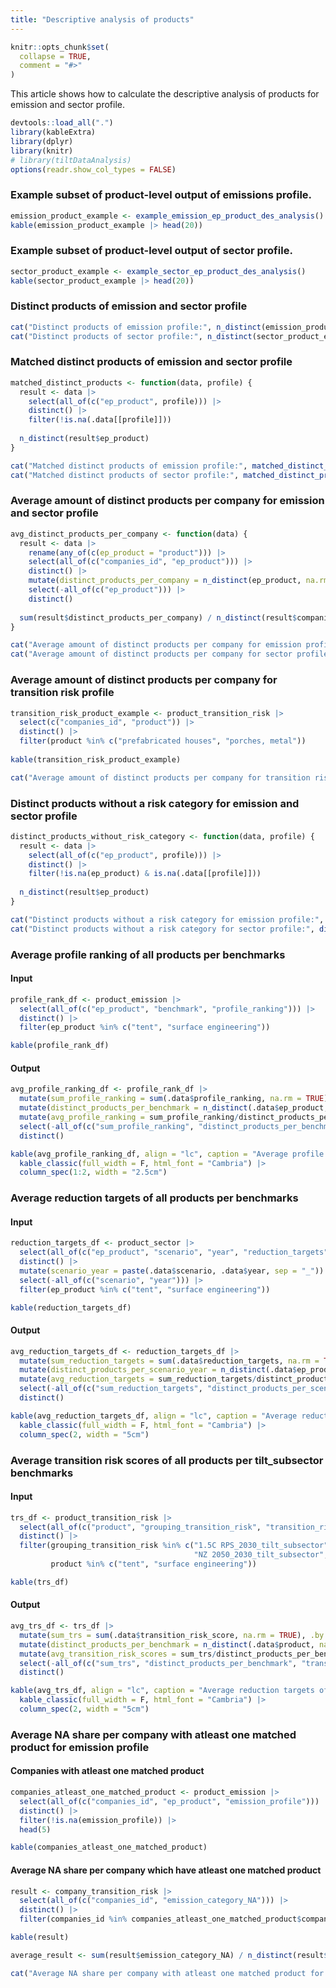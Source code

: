```yaml
---
title: "Descriptive analysis of products"
---
```


```r
knitr::opts_chunk$set(
  collapse = TRUE,
  comment = "#>"
)
```

This article shows how to calculate the descriptive analysis of products for 
emission and sector profile.

```r
devtools::load_all(".")
library(kableExtra)
library(dplyr)
library(knitr)
# library(tiltDataAnalysis)
options(readr.show_col_types = FALSE)
```

### Example subset of product-level output of emissions profile.

```r
emission_product_example <- example_emission_ep_product_des_analysis()
kable(emission_product_example |> head(20))
```

### Example subset of product-level output of sector profile.

```r
sector_product_example <- example_sector_ep_product_des_analysis()
kable(sector_product_example |> head(20))
```

### Distinct products of emission and sector profile

```r
cat("Distinct products of emission profile:", n_distinct(emission_product_example$ep_product))
cat("Distinct products of sector profile:", n_distinct(sector_product_example$ep_product))
```

### Matched distinct products of emission and sector profile

```r
matched_distinct_products <- function(data, profile) {
  result <- data |>
    select(all_of(c("ep_product", profile))) |>
    distinct() |>
    filter(!is.na(.data[[profile]]))
  
  n_distinct(result$ep_product)
}
```

```r
cat("Matched distinct products of emission profile:", matched_distinct_products(emission_product_example, "emission_profile"))
cat("Matched distinct products of sector profile:", matched_distinct_products(sector_product_example, "sector_profile"))
```

### Average amount of distinct products per company for emission and sector profile

```r
avg_distinct_products_per_company <- function(data) {
  result <- data |>
    rename(any_of(c(ep_product = "product"))) |>
    select(all_of(c("companies_id", "ep_product"))) |>
    distinct() |>
    mutate(distinct_products_per_company = n_distinct(ep_product, na.rm = TRUE), .by = "companies_id") |>
    select(-all_of(c("ep_product"))) |>
    distinct()
  
  sum(result$distinct_products_per_company) / n_distinct(result$companies_id)
}
```

```r
cat("Average amount of distinct products per company for emission profile:", avg_distinct_products_per_company(emission_product_example))
cat("Average amount of distinct products per company for sector profile:", avg_distinct_products_per_company(sector_product_example))
```

### Average amount of distinct products per company for transition risk profile

```r
transition_risk_product_example <- product_transition_risk |>
  select(c("companies_id", "product")) |> 
  distinct() |>
  filter(product %in% c("prefabricated houses", "porches, metal"))
  
kable(transition_risk_product_example)
```

```r
cat("Average amount of distinct products per company for transition risk profile:", avg_distinct_products_per_company(transition_risk_product_example))
```

### Distinct products without a risk category for emission and sector profile

```r
distinct_products_without_risk_category <- function(data, profile) {
  result <- data |>
    select(all_of(c("ep_product", profile))) |>
    distinct() |>
    filter(!is.na(ep_product) & is.na(.data[[profile]]))
  
  n_distinct(result$ep_product)
}
```

```r
cat("Distinct products without a risk category for emission profile:", distinct_products_without_risk_category(emission_product_example, "emission_profile"))
cat("Distinct products without a risk category for sector profile:", distinct_products_without_risk_category(sector_product_example, "sector_profile"))
```

### Average profile ranking of all products per benchmarks

#### Input

```r
profile_rank_df <- product_emission |>
  select(all_of(c("ep_product", "benchmark", "profile_ranking"))) |>
  distinct() |>
  filter(ep_product %in% c("tent", "surface engineering"))
```

```r
kable(profile_rank_df)
```

#### Output

```r
avg_profile_ranking_df <- profile_rank_df |>
  mutate(sum_profile_ranking = sum(.data$profile_ranking, na.rm = TRUE), .by = "benchmark") |>
  mutate(distinct_products_per_benchmark = n_distinct(.data$ep_product, na.rm = TRUE), .by = "benchmark") |>
  mutate(avg_profile_ranking = sum_profile_ranking/distinct_products_per_benchmark) |>
  select(-all_of(c("sum_profile_ranking", "distinct_products_per_benchmark", "profile_ranking", "ep_product"))) |>
  distinct()
```

```r
kable(avg_profile_ranking_df, align = "lc", caption = "Average profile ranking of all products per benchmarks", escape = F) |>
  kable_classic(full_width = F, html_font = "Cambria") |>
  column_spec(1:2, width = "2.5cm")
```

### Average reduction targets of all products per benchmarks

#### Input

```r
reduction_targets_df <- product_sector |>
  select(all_of(c("ep_product", "scenario", "year", "reduction_targets"))) |>
  distinct() |>
  mutate(scenario_year = paste(.data$scenario, .data$year, sep = "_")) |>
  select(-all_of(c("scenario", "year"))) |>
  filter(ep_product %in% c("tent", "surface engineering"))
```

```r
kable(reduction_targets_df)
```

#### Output

```r
avg_reduction_targets_df <- reduction_targets_df |>
  mutate(sum_reduction_targets = sum(.data$reduction_targets, na.rm = TRUE), .by = "scenario_year") |>
  mutate(distinct_products_per_scenario_year = n_distinct(.data$ep_product, na.rm = TRUE), .by = "scenario_year") |>
  mutate(avg_reduction_targets = sum_reduction_targets/distinct_products_per_scenario_year) |>
  select(-all_of(c("sum_reduction_targets", "distinct_products_per_scenario_year", "reduction_targets", "ep_product"))) |>
  distinct()
```

```r
kable(avg_reduction_targets_df, align = "lc", caption = "Average reduction targets of all products per benchmarks", escape = F) |>
  kable_classic(full_width = F, html_font = "Cambria") |>
  column_spec(2, width = "5cm")
```

### Average transition risk scores of all products per tilt_subsector benchmarks

#### Input

```r
trs_df <- product_transition_risk |>
  select(all_of(c("product", "grouping_transition_risk", "transition_risk_score"))) |>
  distinct() |>
  filter(grouping_transition_risk %in% c("1.5C RPS_2030_tilt_subsector", "1.5C RPS_2050_tilt_subsector",
                                         "NZ 2050_2030_tilt_subsector", "NZ 2050_2050_tilt_subsector"),
         product %in% c("tent", "surface engineering"))
```

```r
kable(trs_df)
```

#### Output

```r
avg_trs_df <- trs_df |>
  mutate(sum_trs = sum(.data$transition_risk_score, na.rm = TRUE), .by = "grouping_transition_risk") |>
  mutate(distinct_products_per_benchmark = n_distinct(.data$product, na.rm = TRUE), .by = "grouping_transition_risk") |>
  mutate(avg_transition_risk_scores = sum_trs/distinct_products_per_benchmark) |>
  select(-all_of(c("sum_trs", "distinct_products_per_benchmark", "transition_risk_score", "product"))) |>
  distinct()
```

```r
kable(avg_trs_df, align = "lc", caption = "Average reduction targets of all products per benchmarks", escape = F) |>
  kable_classic(full_width = F, html_font = "Cambria") |>
  column_spec(2, width = "5cm")
```

### Average NA share per company with atleast one matched product for emission profile

#### Companies with atleast one matched product

```r
companies_atleast_one_matched_product <- product_emission |>
  select(all_of(c("companies_id", "ep_product", "emission_profile"))) |>
  distinct() |>
  filter(!is.na(emission_profile)) |>
  head(5)
```

```r
kable(companies_atleast_one_matched_product)
```

#### Average NA share per company which have atleast one matched product

```r
result <- company_transition_risk |>
  select(all_of(c("companies_id", "emission_category_NA"))) |>
  distinct() |>
  filter(companies_id %in% companies_atleast_one_matched_product$companies_id)
```

```r
kable(result)
```

```r
average_result <- sum(result$emission_category_NA) / n_distinct(result$companies_id)
```

```r
cat("Average NA share per company with atleast one matched product for emission profile:", average_result)
```
